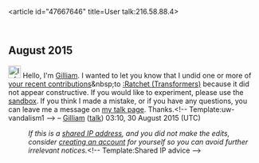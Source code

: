 <article id="47667646" title=User talk:216.58.88.4>
	<talkpage id="47667646" title="User talk:216.58.88.4">
== August 2015 ==
[[File:Information.svg|25px|alt=Information icon]] Hello, I'm [[User:Gilliam|Gilliam]]. I wanted to let you know that I undid one or more of [[Special:Contributions/216.58.88.4|your recent contributions]]&amp;nbsp;to [[:Ratchet (Transformers)]] because it did not appear constructive. If you would like to experiment, please use the [[WP:sandbox|sandbox]]. If you think I made a mistake, or if you have any questions, you can leave me a message on [[User_talk:Gilliam|my talk page]]. Thanks.&lt;!-- Template:uw-vandalism1 --&gt; – [[User:Gilliam|Gilliam]] ([[User talk:Gilliam|talk]]) 03:10, 30 August 2015 (UTC)
:''If this is a [[Network address translation|shared IP address]], and you did not make the edits, consider [[Wikipedia:Why create an account?|creating an account]] for yourself so you can avoid further irrelevant notices.''&lt;!-- Template:Shared IP advice --&gt;
	</talkpage>
</article>